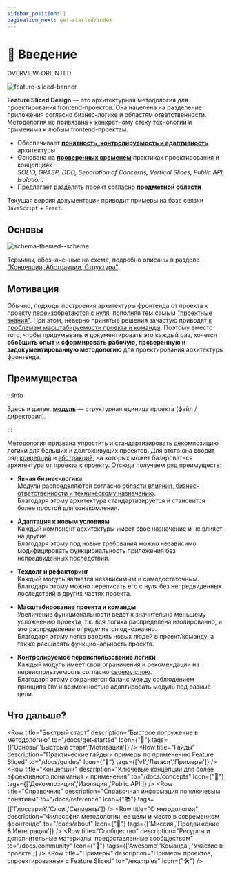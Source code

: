 ```yaml
---
sidebar_position: 1
pagination_next: get-started/index
---
```


# 🔎 Введение

<span class="badge badge--secondary margin-bottom--md">OVERVIEW-ORIENTED</span>

![feature-sliced-banner](/img/banner.jpg)

**Feature Sliced Design** — это архитектурная методология для проектирования frontend-проектов. Она нацелена на разделение приложения согласно бизнес-логике и областям ответственности. Методология не привязана к конкретному стеку технологий и применима к любым frontend-проектам.

- Обеспечивает [**понятность, контролируемость и адаптивность**][refs-arch-req] архитектуры
- Основана на [**проверенных временем**][refs-motivation-why] практиках проектирования и концепциях  
  _SOLID, GRASP, DDD, Separation of Concerns, Vertical Slices, Public API, Isolation._
- Предлагает разделять проект согласно [**предметной области**][ext-ubiq-lang]

Текущая версия документации приводит примеры на базе связки `JavaScript` + `React`.

## Основы

![schema-themed--scheme](/img/visual_schema.jpg)

Термины, обозначенные на схеме, подробно описаны в разделе ["Концепции, Абстракции, Структура"][refs-basics].

## Мотивация

Обычно, подходы построения архитектуры фронтенда от проекта к проекту [переизобретаются с нуля][refs-motivation], пополняя тем самым ["проектные знания"][refs-knowledge]. При этом, неверно принятые решения зачастую приводят [к проблемам масштабируемости проекта и команды][refs-arch-problems]. Поэтому вместо того, чтобы придумывать и документировать это каждый раз, хочется **обобщить опыт и сформировать рабочую, проверенную и задокументированную методологию** для проектирования архитектуры фронтенда.

## Преимущества

:::info

Здесь и далее, [**модуль**][refs-module] — структурная единица проекта (файл / директория).

:::

Методология призвана упростить и стандартизировать декомпозицию логики для больших и долгоживущих проектов. Для этого она вводит ряд [концепций][refs-concepts] и [абстракций][refs-splitting], на которых может базироваться архитектура от проекта к проекту. Отсюда получаем ряд преимуществ:

* **Явная бизнес-логика**  
  Модули распределяются согласно [области влияния, бизнес-ответственности и техническому назначению][refs-splitting].  
  Благодаря этому архитектура стандартизируется и становится более простой для ознакомления.

* **Адаптация к новым условиям**  
  Каждый компонент архитектуры имеет свое назначение и не влияет на другие.  
  Благодаря этому под новые требования можно независимо модифицировать функциональность приложения без непредвиденных последствий.

* **Техдолг и рефакторинг**  
  Каждый модуль является независимым и самодостаточным.  
  Благодаря этому можно переписать его с нуля без непредвиденных последствий в других частях проекта.

* **Масштабирование проекта и команды**  
  Увеличение функциональности ведет к значительно меньшему усложнению проекта, т.к. вся логика распределена изолированно, и это распределение определяется однозначно.  
  Благодаря этому легко вводить новых людей в проект/команду, а также расширять функциональность проекта.

* **Контролируемое переиспользование логики**  
  Каждый модуль имеет свои ограничения и рекомендации на переиспользуемость согласно [своему слою][refs-splitting--layers].  
  Благодаря этому сохраняется баланс между соблюдением принципа `DRY` и возможностью адаптировать модуль под разные цели.

## Что дальше?


<Row
    title="Быстрый старт"
    description="Быстрое погружение в методологию"
    to="/docs/get-started"
    Icon={"🚀"}
    tags={['Основы','Быстрый старт','Мотивация']}
/>
<Row
    title="Гайды"
    description="Практические гайды и примеры по применению Feature Sliced"
    to="/docs/guides"
    Icon={"🎯"}
    tags={['v1','Легаси','Примеры']}
/>
<Row
    title="Концепции"
    description="Ключевые концепции для более эффективного понимания и применения"
    to="/docs/concepts"
    Icon={"🧩"}
    tags={['Декомпозиция','Изоляция','Public API']}
/>
<Row
    title="Справочник"
    description="Справочная информация по ключевым понятиям"
    to="/docs/reference"
    Icon={"📚"}
    tags={['Глоссарий','Слои','Сегменты']}
/>
<Row
    title="О методологии"
    description="Философия методологии, ее цели и место в современном фронтенде"
    to="/docs/about"
    Icon={"🍰"}
    tags={['Миссия','Продвижение & Интеграция']}
/>
<Row
    title="Сообщество"
    description="Ресурсы и дополнительные материалы, предоставленные сообществом"
    to="/docs/community"
    Icon={"💫"}
    tags={['Awesome','Команда', 'Участие в проекте']}
/>
<Row
    title="Примеры"
    description="Примеры проектов, спроектированных с Feature Sliced"
    to="/examples"
    Icon={"🛠"}
/>

[refs-getstarted]: /docs/get-started
[refs-basics]: /docs/get-started/basics
[refs-motivation]: /docs/get-started/motivation
[refs-motivation-why]: /docs/get-started/motivation#-почему-не-хватает-существующих-решений

[refs-concepts]: /docs/concepts
[refs-splitting]: /docs/concepts/app-splitting
[refs-splitting--layers]: /docs/concepts/app-splitting#group-layers
[refs-arch-req]: /docs/concepts/architecture#требования
[refs-arch-problems]: /docs/concepts/architecture#проблемы

[refs-guides]: /docs/guides
[refs-low-coupling]: /docs/concepts/low-coupling
[refs-migration-v1]: /docs/guides/migration/from-v1
[refs-examples]: /docs/guides/examples

[refs-reference]: /docs/reference
[refs-module]: /docs/reference/glossary#модуль
[refs-knowledge]: /docs/reference/knowledge-types

[refs-about]: /docs/about


[ext-ubiq-lang]: https://thedomaindrivendesign.io/developing-the-ubiquitous-language



